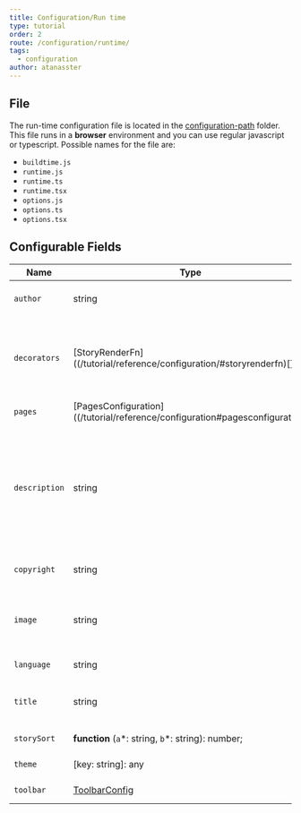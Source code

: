 ```yaml
---
title: Configuration/Run time
type: tutorial
order: 2
route: /configuration/runtime/
tags:
  - configuration
author: atanasster  
---
```


## File
The run-time configuration file is located in the [configuration-path](/configuration/overview/#configuration-path) folder.
This file runs in a **browser** environment and you can use regular javascript or typescript.
Possible names for the file are:
- `buildtime.js`
- `runtime.js`
- `runtime.ts`
- `runtime.tsx`
- `options.js`
- `options.ts`
- `options.tsx`

## Configurable Fields

| Name              | Type                                                                                                                       | Description                                                                                                                                                                          |
| ----------------- | -------------------------------------------------------------------------------------------------------------------------- | ------------------------------------------------------------------------------------------------------------------------------------------------------------------------------------ |
| `author`          | string                                                                                                                     | author: Default is "@component-controls"                                                                                                                                             |
| `decorators`      | [StoryRenderFn]((/tutorial/reference/configuration/#storyrenderfn)\[]                                                      | story decorator functions - used to wrap stories. Example: \[story => &lt;ThemeProvider>{story()}&lt;/ThemeProvider>]                                                                 |
| `pages`           | [PagesConfiguration]((/tutorial/reference/configuration#pagesconfiguration)                                                | page types configurations                                                                                                                                                            |
| `description` | string                                                                                                                     | site description. Default is "Component controls stories. Write your components documentation with MDX and JSX. Design, develop, test and review in a single site." |
| `copyright` | string                                                                                                                     | copyright notice displayed in the footer|
| `image`       | string                                                                                                                     | link to site image, used in page meta tag `<meta name="image" content={language} />`                                                                                                                                                                     |
| `language`    | string                                                                                                                     | site language, Deault is "en"                                                                                                                                                        |
| `title`           | string                                                                                                                     | standalone site title. Default is "Component controls"                                                                                                                               |
| `storySort`       | **function** (`a`\*: string, `b`\*: string): number;                                                                       | story sorting function                                                                                                                                                               |
| `theme`           | \[key: string]: any                                                                                                        | theme-ui theme configuration                                                                                                                                                         |
| `toolbar`         | [ToolbarConfig](/tutorial/reference/configuration#toolbarconfig)                                                           | custom toolbar items                                                                                              
